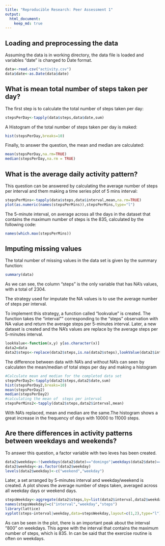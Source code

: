 ```yaml
---
title: "Reproducible Research: Peer Assessment 1"
output: 
  html_document:
    keep_md: true
---
```



## Loading and preprocessing the data
Assuming the data is in working directory, the data file is loaded and variables "date" is changed to Date format.
```r
data<-read.csv("activity.csv")
data$date<-as.Date(data$date)
```



## What is mean total number of steps taken per day?

The first step is to calculate the total number of steps taken per day:

```r
stepsPerDay<-tapply(data$steps,data$date,sum)
```

A Histogram of the total number of steps taken per day is maked:

```r
hist(stepsPerDay,breaks=10)
```

Finally, to answer the question, the mean and median are calculated:

```r
mean(stepsPerDay,na.rm=TRUE)
median(stepsPerDay,na.rm = TRUE)
```

## What is the average daily activity pattern?

This question can be answered by calculating the average number of steps per interval and them making a time series plot of 5 mins interval:
```r
stepsPerMins<-tapply(data$steps,data$interval,mean,na.rm=TRUE)
plot(as.numeric(names(stepsPerMins)),stepsPerMins,type="l")
```
The 5-minute interval, on average across all the days in the dataset that  contains the maximum number of steps is the 835, calculated by the following code:
```r
names(which.max(stepsPerMins))
```

## Imputing missing values

The total number of missing values in the data set is given by the summary function:
```r
summary(data)
```
As we can see, the column "steps" is the only variable that has NA's values, with a total of 2304.

The strategy used for imputate the NA values is to use the average number of steps per interval. 

To implement this strategy, a function called "lookvalue" is created. The function takes the "interval"" corresponding to the "steps" observation with NA value and return the average steps per 5-minutes interval. Later, a new dataset is created and the NA's values are replace by the average steps per 5-minutes interval.

```r
lookValue<-function(x,y) y[as.character(x)] 
data2=data
data2$steps<-replace(data2$steps,is.na(data2$steps),lookValue(data2$interval[is.na(data2$steps)],stepsPerMins))
```

The difference between data with NA's and without NA's can seen by calculaten the mean/median of total steps per day and making a histogram
```r
#Calculate mean and median for the completed data set
stepsPerDay2<-tapply(data2$steps,data2$date,sum)
hist(stepsPerDay2,breaks=10)
mean(stepsPerDay2)
median(stepsPerDay2)
#calculating the mean of  steps per interval
stepsPerMins2<-tapply(data2$steps,data2$interval,mean)
```
With NA's replaced, mean and median are the same.The histogram shows a great increase in the frequency of days with 10000 to 11000 steps.

## Are there differences in activity patterns between weekdays and weekends?

To answer this question, a factor variable with two leves has been created.

```r
data2$weekday<-!(weekdays(data2$date)=="domingo"|weekdays(data2$date)=="sabado")
data2$weekday<-as.factor(data2$weekday)
levels(data2$weekday)<-c("weekend","weekday")
```

Later, a set arranged by 5-minutes interval and weekday/weekend is created. A plot shows the average number of steps taken, averaged across all weekday days or weekend days.
```r
stepsWeekday<-aggregate(data2$steps,by=list(data2$interval,data2$weekday),FUN=mean)
names(stepsWeekday)=c("interval","weekday","steps")
library(lattice)
xyplot(steps~interval|weekday,data=stepsWeekday,layout=c(1,2),type="l")
```  

As can be seen in the plot, there is an important peak about the interval "800" on weekdays. This agree with the interval that contains the maximum number of steps, which is 835. In can be said that the exercise routine is often on weekdays.
